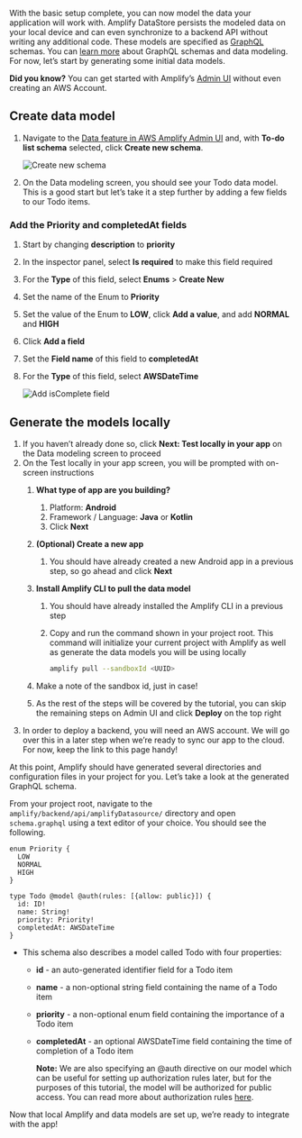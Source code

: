 With the basic setup complete, you can now model the data your application will work with. Amplify DataStore persists the modeled data on your local device and can even synchronize to a backend API without writing any additional code. These models are specified as [GraphQL](http://graphql.org/) schemas. You can [learn more](/cli/graphql-transformer/overview) about GraphQL schemas and data modeling. For now, let’s start by generating some initial data models.

<Callout>

**Did you know?** You can get started with Amplify’s [Admin UI](https://sandbox.amplifyapp.com/) without even creating an AWS Account.

</Callout>

## Create data model

1. Navigate to the [Data feature in AWS Amplify Admin UI](https://sandbox.amplifyapp.com/start#datastore) and, with **To-do list schema** selected, click **Create new schema**.

    ![Create new schema](/images/lib/getting-started/android/generate-model-admin-ui-create.png)

2. On the Data modeling screen, you should see your Todo data model.  This is a good start but let’s take it a step further by adding a few fields to our Todo items.

### Add the Priority and completedAt fields

1. Start by changing **description** to **priority**
2. In the inspector panel, select **Is required** to make this field required
3. For the **Type** of this field, select **Enums** > **Create New**
4. Set the name of the Enum to **Priority**
5. Set the value of the Enum to **LOW**, click **Add a value**, and add **NORMAL** and **HIGH**
6. Click **Add a field**
7. Set the **Field name** of this field to **completedAt**
8. For the **Type** of this field, select **AWSDateTime**

     ![Add isComplete field](/images/lib/getting-started/android/generate-model-admin-ui-field.gif)

## Generate the models locally

1. If you haven’t already done so, click **Next: Test locally in your app** on the Data modeling screen to proceed
2. On the Test locally in your app screen, you will be prompted with on-screen instructions
    1. **What type of app are you building?**
        1. Platform: **Android**
        2. Framework / Language: **Java** or **Kotlin**
        3. Click **Next**
    2. **(Optional) Create a new app**
        1. You should have already created a new Android app in a previous step, so go ahead and click **Next**
    3. **Install Amplify CLI to pull the data model**
        1. You should have already installed the Amplify CLI in a previous step
        2. Copy and run the command shown in your project root. This command will initialize your current project with Amplify as well as generate the data models you will be using locally
            
            ```bash
            amplify pull --sandboxId <UUID>
            ```
            
    4. Make a note of the sandbox id, just in case!
    5. As the rest of the steps will be covered by the tutorial, you can skip the remaining steps on Admin UI and click **Deploy** on the top right
3. In order to deploy a backend, you will need an AWS account. We will go over this in a later step when we’re ready to sync our app to the cloud. For now, keep the link to this page handy!

At this point, Amplify should have generated several directories and configuration files in your project for you. Let’s take a look at the generated GraphQL schema.

From your project root, navigate to the `amplify/backend/api/amplifyDatasource/` directory and open `schema.graphql` using a text editor of your choice. You should see the following.

```
enum Priority {
  LOW
  NORMAL
  HIGH
}

type Todo @model @auth(rules: [{allow: public}]) {
  id: ID!
  name: String!
  priority: Priority!
  completedAt: AWSDateTime
}
```

- This schema also describes a model called Todo with four properties:
    - **id** - an auto-generated identifier field for a Todo item
    - **name** - a non-optional string field containing the name of a Todo item
    - **priority** - a non-optional enum field containing the importance of a Todo item
    - **completedAt** - an optional AWSDateTime field containing the time of completion of a Todo item

        <Callout>

        **Note:** We are also specifying an @auth directive on our model which can be useful for setting up authorization rules later, but for the purposes of this tutorial, the model will be authorized for public access. You can read more about authorization rules [here](https://docs.amplify.aws/lib/datastore/setup-auth-rules/q/platform/android).

        </Callout>

Now that local Amplify and data models are set up, we’re ready to integrate with the app!